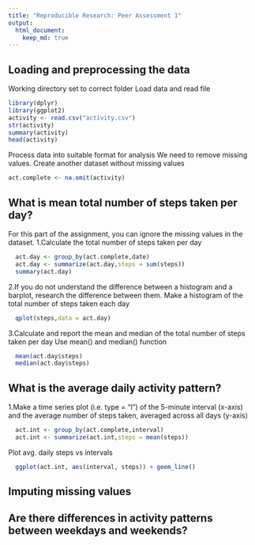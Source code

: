 ```yaml
---
title: "Reproducible Research: Peer Assessment 1"
output: 
  html_document:
    keep_md: true
---
```



## Loading and preprocessing the data

Working directory set to correct folder
Load data and read file 

```r
library(dplyr)
library(ggplot2)
activity <- read.csv("activity.csv")
str(activity)
summary(activity)
head(activity)
```

Process data into suitable format for analysis
We need to remove missing values. Create another dataset without missing values

```r
act.complete <- na.omit(activity)
```

## What is mean total number of steps taken per day?

For this part of the assignment, you can ignore the missing values in the dataset.
1.Calculate the total number of steps taken per day

```r
  act.day <- group_by(act.complete,date)
  act.day <- summarize(act.day,steps = sum(steps))
  summary(act.day)
```
2.If you do not understand the difference between a histogram and a barplot, research the difference between them. Make a histogram of the total number of steps taken each day

```r
  qplot(steps,data = act.day)
```

3.Calculate and report the mean and median of the total number of steps taken per day
Use mean() and median() function
```r
  mean(act.day$steps)
  median(act.day$steps)
```


## What is the average daily activity pattern?

  1.Make a time series plot (i.e. type = “l”) of the 5-minute interval (x-axis) and the average number of steps taken,        averaged across all days (y-axis)

```r
  act.int <- group_by(act.complete,interval)
  act.int <- summarize(act.int,steps = mean(steps))
```

Plot avg. daily steps vs intervals
```r
  ggplot(act.int, aes(interval, steps)) + geom_line()
```


## Imputing missing values



## Are there differences in activity patterns between weekdays and weekends?
